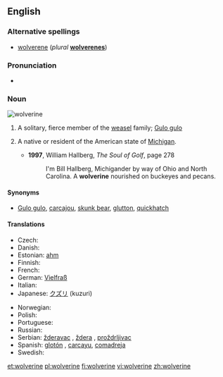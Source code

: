 {{wikipedia}}
{{also|Wolverine}}
==English==

===Alternative spellings===
* [[wolverene]] (''plural'' '''[[wolverenes]]''')

===Pronunciation===
* {{IPA|/ˈwʊlvɜːˌriːn/|/ˈwɒlvɜːˌriːn/}}

===Noun===
[[Image:Wolverine.jpg|thumb|wolverine]]
{{en-noun}}

# A solitary, fierce member of the [[weasel]] family; [[Gulo gulo]]
# {{rfv-sense}} A native or resident of the American state of [[Michigan]].
#* '''1997''', William Hallberg, ''The Soul of Golf'', page 278
#*: I'm Bill Hallberg, Michigander by way of Ohio and North Carolina. A '''wolverine''' nourished on buckeyes and pecans.

====Synonyms====
* {{sense|animal}} [[Gulo gulo]], [[carcajou]], [[skunk bear]], [[glutton]], [[quickhatch]]

====Translations====
{{trans-top|Gulo gulo}}
* Czech: {{t-|cs|rosomák|m}}
* Danish: {{t-|da|jærv|c}}
* Estonian: [[ahm]]
* Finnish: {{t+|fi|ahma}}
* French: {{t+|fr|glouton|m}}
* German: [[:de:Vielfraß|Vielfraß]] {{m}}
* Italian: {{t-|it|ghiottone|m}}
* Japanese: [[クズリ]] (kuzuri)
{{trans-mid}}
* Norwegian: {{t+|no|jerv|m}}
* Polish: {{t+|pl|rosomak|m}}
* Portuguese: {{t-|pt|carcaju|m}}
* Russian: {{t+|ru|росомаха|f|tr=rosomáχa|sc=Cyrl}}
* Serbian: [[žderavac]] {{m}}, [[ždera]] {{f}}, [[proždrljivac]] {{m}}
* Spanish: [[glotón]] {{m}}, [[carcayu]], [[comadreja]]
* Swedish: {{t-|sv|järv|c}}
{{trans-bottom}}

[[et:wolverine]]
[[pl:wolverine]]
[[fi:wolverine]]
[[vi:wolverine]]
[[zh:wolverine]]